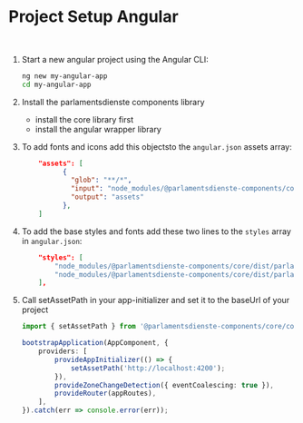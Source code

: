 
<Meta title="Docs/Angular/Angular Project Setup" />

# Project Setup Angular

<br />

1. Start a new angular project using the Angular CLI:
    ```bash
    ng new my-angular-app
    cd my-angular-app
    ```
2. Install the parlamentsdienste components library

    - install the core library first
    - install the angular wrapper library

3. To add fonts and icons add this objectsto the `angular.json` assets array:

    ```json
        "assets": [
              {
                "glob": "**/*",
                "input": "node_modules/@parlamentsdienste-components/core/dist/parlamentsdienstecore/assets",
                "output": "assets"
              },
        ]
    ```

4. To add the base styles and fonts add these two lines to the `styles` array in `angular.json`:

    ```json
        "styles": [
            "node_modules/@parlamentsdienste-components/core/dist/parlamentsdienstecore/typography.css",
            "node_modules/@parlamentsdienste-components/core/dist/parlamentsdienstecore/parlamentsdienstecore.css"
        ],
    ```

5. Call setAssetPath in your app-initializer and set it to the baseUrl of your project

    ```typescript
    import { setAssetPath } from '@parlamentsdienste-components/core/components';

    bootstrapApplication(AppComponent, {
        providers: [
            provideAppInitializer(() => {
                setAssetPath('http://localhost:4200');
            }),
            provideZoneChangeDetection({ eventCoalescing: true }),
            provideRouter(appRoutes),
        ],
    }).catch(err => console.error(err));
    ```
